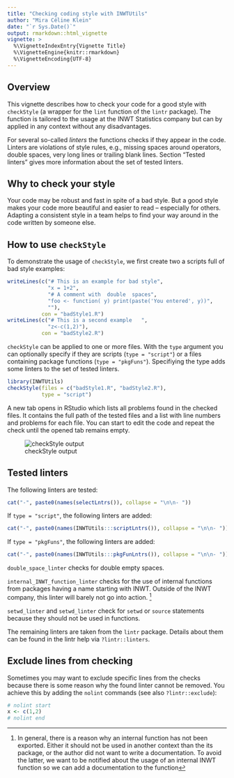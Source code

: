 ```yaml
---
title: "Checking coding style with INWTUtils"
author: "Mira Céline Klein"
date: "`r Sys.Date()`"
output: rmarkdown::html_vignette
vignette: >
  %\VignetteIndexEntry{Vignette Title}
  %\VignetteEngine{knitr::rmarkdown}
  %\VignetteEncoding{UTF-8}
---
```


## Overview

This vignette describes how to check your code for a good style
with `checkStyle` (a wrapper for the `lint` function of the
`lintr` package). The function is tailored to the usage at the INWT Statistics
company but can by applied in any context without any disadvantages.

For several so-called *linters* the functions checks if they appear in the code.
Linters are violations of style rules, e.g., missing spaces around operators,
double spaces, very long lines or trailing blank lines. Section "Tested linters"
gives more information about the set of tested linters.


## Why to check your style

Your code may be robust and fast in spite of a bad style. But a good style
makes your code more beautiful and easier to read -- especially for others.
Adapting a consistent style in a team helps to find your way around in the code
written by someone else.


## How to use `checkStyle`

To demonstrate the usage of `checkStyle`, we first create two a scripts full of
bad style examples:

```r
writeLines(c("# This is an example for bad style",
             "x = 1+2",
             "# A comment with  double  spaces",
             "foo <- function( y) print(paste('You entered', y))",
             ""),
           con = "badStyle1.R")
writeLines(c("# This is a second example   ",
             "z<-c(1,2)"),
           con = "badStyle2.R")
```

`checkStyle` can be applied to one or more files.
With the `type` argument you can optionally specify if they are scripts
(`type = "script"`) or a files containing package functions
(`type = "pkgFuns"`). Specifiying the type adds some linters to the set of
tested linters.

```r
library(INWTUtils)
checkStyle(files = c("badStyle1.R", "badStyle2.R"),
           type = "script")
```

A new tab opens in RStudio which lists all problems found in the checked files.
It contains the full path of the tested files and a list with line numbers and
problems for each file. You can start to edit the code and repeat the check
until the opened tab remains empty.

![checkStyle output](style_01checkStyleOutput.PNG)


## Tested linters

The following linters are tested:

```r
cat("-", paste0(names(selectLntrs()), collapse = "\n\n- "))
```

If `type = "script"`, the following linters are added:

```r
cat("-", paste0(names(INWTUtils:::scriptLntrs()), collapse = "\n\n- "))
```

If `type = "pkgFuns"`, the following linters are added:

```r
cat("-", paste0(names(INWTUtils:::pkgFunLntrs()), collapse = "\n\n- "))
```

`double_space_linter` checks for double empty spaces.

`internal_INWT_function_linter` checks for the use of internal functions from
packages having a name starting with INWT. Outside of the INWT company, this
linter will barely not go into action. [^a]

[^a]: In general, there is a reason why an internal function has not been exported. Either it should not be used in another context than the its package, or the author did not want to write a documentation. To avoid the latter, we want to be notified about the usage of an internal INWT function so we can add a documentation to the function

`setwd_linter` and `setwd_linter` check for `setwd` or `source` statements
because they should not be used in functions.

The remaining linters are taken from the `lintr` package.
Details about them can be found in the lintr help via `?lintr::linters`.


## Exclude lines from checking

Sometimes you may want to exclude specific lines from the checks because there
is some reason why the found linter cannot be removed. You achieve this by
adding the `nolint` commands (see also `?lintr::exclude`):

```r
# nolint start
x <- c(1,2)
# nolint end
```
